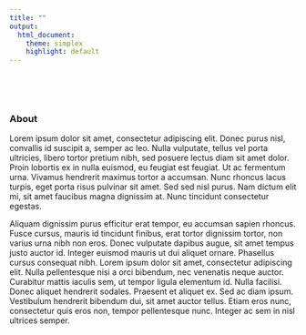 ```yaml
---
title: ""
output:
  html_document:
    theme: simplex
    highlight: default
---
```


<br>

<br>

### About

Lorem ipsum dolor sit amet, consectetur adipiscing elit. Donec purus nisl, convallis id suscipit a, semper ac leo. Nulla vulputate, tellus vel porta ultricies, libero tortor pretium nibh, sed posuere lectus diam sit amet dolor. Proin lobortis ex in nulla euismod, eu feugiat est feugiat. Ut ac fermentum urna. Vivamus hendrerit maximus tortor a accumsan. Nunc rhoncus lacus turpis, eget porta risus pulvinar sit amet. Sed sed nisl purus. Nam dictum elit mi, sit amet faucibus magna dignissim at. Nunc tincidunt consectetur egestas.

Aliquam dignissim purus efficitur erat tempor, eu accumsan sapien rhoncus. Fusce cursus, mauris id tincidunt finibus, erat tortor dignissim tortor, non varius urna nibh non eros. Donec vulputate dapibus augue, sit amet tempus justo auctor id. Integer euismod mauris ut dui aliquet ornare. Phasellus cursus consequat nibh. Lorem ipsum dolor sit amet, consectetur adipiscing elit. Nulla pellentesque nisi a orci bibendum, nec venenatis neque auctor. Curabitur mattis iaculis sem, ut tempor ligula elementum id. Nulla facilisi. Donec aliquet hendrerit sodales. Praesent et aliquet ex. Sed ac diam ipsum. Vestibulum hendrerit bibendum dui, sit amet auctor tellus. Etiam eros nunc, consectetur quis eros non, tempor pellentesque nunc. Integer ac sem in nisl ultrices semper.